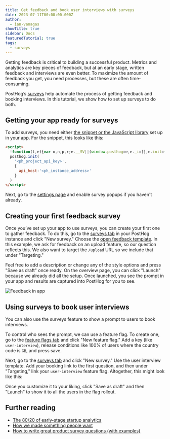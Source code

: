 ```yaml
---
title: Get feedback and book user interviews with surveys
date: 2023-07-11T00:00:00.000Z
author:
  - ian-vanagas
showTitle: true
sidebar: Docs
featuredTutorial: true
tags:
  - surveys
---
```


Getting feedback is critical to building a successful product. Metrics and analytics are key pieces of feedback, but at an early stage, written feedback and interviews are even better. To maximize the amount of feedback you get, you need processes, but these are often time-consuming.

PostHog’s [surveys](/docs/surveys/manual) help automate the process of getting feedback and booking interviews. In this tutorial, we show how to set up surveys to do both.

## Getting your app ready for surveys

To add surveys, you need either [the snippet or the JavaScript library](/docs/integrate) set up in your app. For the snippet, this looks like this:

```html
<script>
  !function(t,e){var o,n,p,r;e.__SV||(window.posthog=e,e._i=[],e.init=function(i,s,a){function g(t,e){var o=e.split(".");2==o.length&&(t=t[o[0]],e=o[1]),t[e]=function(){t.push([e].concat(Array.prototype.slice.call(arguments,0)))}}(p=t.createElement("script")).type="text/javascript",p.async=!0,p.src=s.api_host+"/static/array.js",(r=t.getElementsByTagName("script")[0]).parentNode.insertBefore(p,r);var u=e;for(void 0!==a?u=e[a]=[]:a="posthog",u.people=u.people||[],u.toString=function(t){var e="posthog";return"posthog"!==a&&(e+="."+a),t||(e+=" (stub)"),e},u.people.toString=function(){return u.toString(1)+".people (stub)"},o="capture identify alias people.set people.set_once set_config register register_once unregister opt_out_capturing has_opted_out_capturing opt_in_capturing reset isFeatureEnabled onFeatureFlags getFeatureFlag getFeatureFlagPayload reloadFeatureFlags group updateEarlyAccessFeatureEnrollment getEarlyAccessFeatures getActiveMatchingSurveys getSurveys".split(" "),n=0;n<o.length;n++)g(u,o[n]);e._i.push([i,s,a])},e.__SV=1)}(document,window.posthog||[]);
  posthog.init(
    '<ph_project_api_key>',
    {
      api_host:'<ph_instance_address>'
    }
  )
</script>
```

Next, go to the [settings page](https://us.posthog.com/settings/project-surveys) and enable survey popups if you haven't already.

<ProductScreenshot
    imageLight = {enableLight} 
    imageDark = {enableDark}
    classes="rounded"
    alt="Enable surveys"
/>

## Creating your first feedback survey

Once you’ve set up your app to use surveys, you can create your first one to gather feedback. To do this, go to the [surveys tab](https://app.posthog.com/surveys) in your PostHog instance and click "New survey." Choose the [open feedback template](/templates/in-app-feedback-survey). In this example, we ask for feedback on an upload feature, so our question reflects this. We also want to target the `/upload` URL so we include that under "Targeting."

<ProductVideo
    videoLight = {feedbackLight} 
    videoDark = {feedbackDark}
    classes="rounded"
    alt="Creating the feedback survey"
/>

Feel free to add a description or change any of the style options and press "Save as draft" once ready. On the overview page, you can click "Launch" because we already did all the setup. Once launched, you see the prompt in your app and results are captured into PostHog for you to see.

![Feedback in app](../images/tutorials/feedback-interviews-site-apps/feedback-app.png)

## Using surveys to book user interviews

You can also use the surveys feature to show a prompt to users to book interviews. 

To control who sees the prompt, we can use a feature flag. To create one, go to the [feature flags tab](https://app.posthog.com/feature_flags) and click "New feature flag." Add a key (like `user-interview`), release conditions like 100% of users where the country code is `GB`, and press save.

Next, go to the [surveys tab](https://app.posthog.com/surveys) and click "New survey." Use the user interview template. Add your booking link to the first question, and then under "Targeting," link your `user-interview` feature flag. Altogether, this might look like this:

<ProductVideo
    videoLight = {interviewLight} 
    videoDark = {interviewDark}
    classes="rounded"
    alt="Interview survey"
/>

Once you customize it to your liking, click "Save as draft" and then "Launch" to show it to all the users in the flag rollout.

## Further reading

- [The 80/20 of early-stage startup analytics](/blog/early-stage-analytics)
- [How we made something people want](/blog/making-something-people-want)
- [How to write great product survey questions (with examples)](/blog/product-survey-questions)
